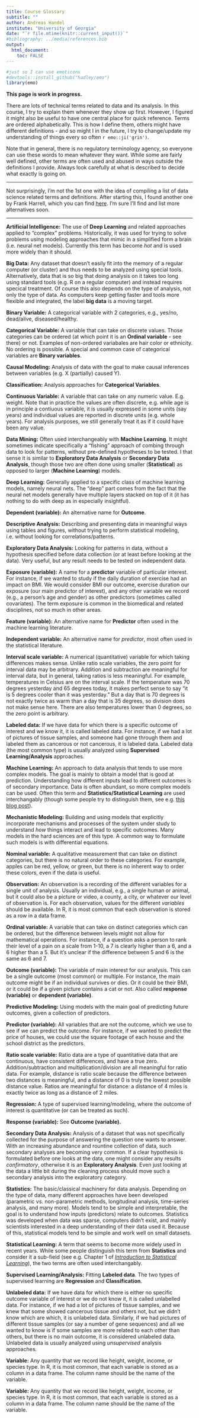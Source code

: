 ```yaml
---
title: Course Glossary
subtitle: ""
author: Andreas Handel
institute: "University of Georgia"
date: "`r file.mtime(knitr::current_input())`"
#bibliography: ../media/references.bib
output: 
  html_document:
    toc: FALSE
---
```




```r
#just so I can use emoticons
#devtools::install_github("hadley/emo")
library(emo)
```

__This page is work in progress.__

There are lots of technical terms related to data and its analysis. In this course, I try to explain them whenever they show up first. However, I figured it might also be useful to have one central place for quick reference. Terms are ordered alphabetically. This is how I define them, others might have different definitions - and so might I in the future, I try to change/update my understanding of things every so often `r emo::ji('grin')`.

Note that in general, there is no regulatory terminology agency, so everyone can use these words to mean whatever they want. While some are fairly well defined, other terms are often used and abused in ways outside the definitions I provide. Always look carefully at what is described to decide what exactly is going on.

--- 

Not surprisingly, I'm not the 1st one with the idea of compiling a list of data science related terms and definitions. After starting this, I found another one by Frank Harrell, which you can find [here](http://hbiostat.org/doc/glossary.pdf). I'm sure I'll find and list more alternatives soon.


--- 


__Artificial Intelligence:__ The use of __Deep Learning__ and related approaches applied to "complex" problems. Historically, it was used for trying to solve problems using modeling approaches that mimic in a simplified form a brain (i.e. neural net models). Currently this term has become _hot_ and is used more widely than it should. 

__Big Data:__ Any dataset that doesn't easily fit into the memory of a regular computer (or cluster) and thus needs to be analyzed using special tools. Alternatively, data that is so big that doing analysis on it takes too long using standard tools (e.g. R on a regular computer) and instead requires specical treatment. Of course this also depends on the type of analysis, not only the type of data. As computers keep getting faster and tools more flexible and integrated, the label __big data__ is a moving target.

__Binary Variable:__ A categorical variable with 2 categories, e.g., yes/no, dead/alive, diseased/healthy. 

__Categorical Variable:__ A variable that can take on discrete values. Those categories can be ordered (at which point it is an __Ordinal variable__ - see there) or not. Examples of non-ordered variabales are hair color or ethnicity. No ordering is possible. A special and common case of categorical variables are __Binary variables__.

__Causal Modeling:__ Analysis of data with the goal to make causal inferences between variables (e.g. X (partially) caused Y).

__Classification:__ Analysis approaches for __Categorical Variables__.

__Continuous Variable:__ A variable that can take on any numeric value. E.g. weight. Note that in practice the values are often discrete, e.g. while age is in principle a contiuous variable, it is usually expressed in some units (say years) and individual values are reported in discrete units (e.g. whole years). For analysis purposes, we still generally treat it as if it could have been any value.

__Data Mining:__ Often used interchangeably with __Machine Learning__. It might sometimes indicate specifically a "fishing" approach of combing through data to look for patterns, without pre-defined hypotheses to be tested. I that sense it is similar to __Exploratory Data Analysis__ or __Secondary Data Analysis__, though those two are often done using smaller (__Statistical__) as opposed to larger (__Machine Learning__) models. 

__Deep Learning:__ Generally applied to a specific class of machine learning models, namely neural nets. The "deep" part comes from the fact that the neural net models generally have multiple layers stacked on top of it (it has nothing to do with deep as in especially insightful).

__Dependent (variable):__ An alternative name for __Outcome__.

__Descriptive Analysis:__ Describing and presenting data in meaningful ways using tables and figures, without trying to perform statistical modeling, i.e. without looking for correlations/patterns.

__Exploratory Data Analysis:__ Looking for patterns in data, without a hypothesis specified before data collection (or at least before looking at the data). Very useful, but any result needs to be tested on independent data.

__Exposure (variable):__ A name for a __predictor__ variable of particular interest. For instance, if we wanted to study if the daily duration of exercise had an impact on BMI. We would consider BMI our outcome, exercise duration our exposure (our main predictor of interest), and any other variable we record (e.g., a person's age and gender) as other predictors (sometimes called covariates). The term exposure is common in the biomedical and related disciplines, not so much in other areas.

__Feature (variable):__ An alternative name for __Predictor__ often used in the machine learning literature. 

__Independent variable:__ An alternative name for _predictor_, most often used in the statistical literature.

__Interval scale variable:__ A numerical (quantitative) variable for which taking differences makes sense. Unlike ratio scale variables, the zero point for interval data may be arbitrary. Addition and subtraction are meaningful for interval data, but in general, taking ratios is less meaningful. For example, temperatures in Celsius are on the interval scale. If the temperature was 70 degrees yesterday and 65 degrees today, it makes perfect sense to say "it is 5 degrees cooler than it was yesterday." But a day that is 70 degrees is not exactly twice as warm than a day that is 35 degrees, so division does not make sense here. There are also temperatures lower than 0 degrees, so the zero point is arbitrary.

__Labeled data:__ If we have data for which there is a specific outcome of interest and we know it, it is called labeled data. For instance, if we had a lot of pictures of tissue samples, and someone had gone through them and labeled them as cancerous or not cancerous, it is labeled data. Labeled data (the most common type) is usually analyzed using __Supervised Learning/Analysis__ approaches.

__Machine Learning:__ An approach to data analysis that tends to use more complex models. The goal is mainly to obtain a model that is good at prediction. Understanding how different inputs lead to different outcomes is of secondary importance. Data is often abundant, so more complex models can be used. Often this term and __Statistics/Statistical Learning__ are used interchangably (though some people try to distinguish them, see e.g. [this blog post](https://www.fharrell.com/post/stat-ml/)).

__Mechanistic Modeling:__ Building and using models that explicitly incorporate mechanisms and processes of the system under study to understand _how_ things interact and lead to specific outcomes. Many models in the hard sciences are of this type. A common way to formulate such models is with differential equations.

__Nominal variable:__ A qualitative measurement that can take on distinct categories, but there is no natural order to these categories. For example, apples can be red, yellow, or green, but there is no inherent way to order these colors, even if the data is useful.

__Observation:__ An observation is a recording of the different variables for a single unit of analysis. Usually an individual, e.g., a single human or animal, but it could also be a picture or video, a county, a city, or whatever our level of observation is. For each observation, values for the different _variables_ should be available. In R, it is most common that each observation is stored as a row in a data frame.

__Ordinal variable:__ A variable that can take on distinct categories which can be ordered, but the difference between levels might not allow for mathematical operations. For instance, if a question asks a person to rank their level of a pain on a scale from 1-10, a 7 is clearly higher than a 6, and a 6 higher than a 5. But it's unclear if the difference between 5 and 6 is the same as 6 and 7. 

__Outcome (variable):__ The variable of main interest for our analysis. This can be a single outcome (most common) or multiple. For instance, the main outcome might be if an individual survives or dies. Or it could be their BMI, or it could be if a given picture contains a cat or not. Also called __response (variable)__ or __dependent (variable)__.

__Predictive Modeling:__ Using models with the main goal of predicting future outcomes, given a collection of predictors.

__Predictor (variable):__ All variables that are not the outcome, which we use to see if we can predict the outcome. For instance, if we wanted to predict the price of houses, we could use the square footage of each house and the school district as the predictors.

__Ratio scale variable:__ Ratio data are a type of quantitative data that are continuous, have consistent differences, and have a true zero. Addition/subtraction and multiplication/division are all meaningful for ratio data. For example, distance is ratio scale because the difference between two distances is meaningful, and a distance of 0 is truly the lowest possible distance value. Ratios are meaningful for distance: a distance of 4 miles is exactly twice as long as a distance of 2 miles.

__Regression:__ A type of supervised learning/modeling, where the outcome of interest is quantitative (or can be treated as such).

__Response (variable):__ See __Outcome (variable).__

__Secondary Data Analysis:__ Analysis of a dataset that was not specifically collected for the purpose of answering the question one wants to answer. With an increasing abundance and rountine collection of data, such secondary analyses are becoming very common. If a clear hypothesis is formulated before one looks at the data, one might consider any results _confirmatory_, otherwise it is an __Exploratory Analysis__. Even just looking at the data a little bit during the cleaning process should move such a secondary analysis into the exploratory category. 

__Statistics:__ The basic/classical machinery for data analysis. Depending on the type of data, many different approaches have been developed (parametric vs. non-parametric methods, longitudinal analysis, time-series analysis, and many more). Models tend to be simple and interpretable, the goal is to understand how inputs (predictors) relate to outcomes. Statistics was developed when data was sparse, computers didn't exist, and mainly scientists interested in a deep understanding of their data used it. Because of this, statistical models tend to be simple and work well on small datasets. 

__Statistical Learning:__ A term that seems to become more widely used in recent years. While some people distinguish this term from __Statistics__ and consider it a sub-field (see e.g. Chapter 1 of [_Introduction to Statistical Learning_ ](https://statlearning.com/)), the two terms are often used interchangably.

__Supervised Learning/Analysis:__ Fitting __Labeled data__. The two types of supervised learning are __Regression__ and __Classification__.

__Unlabeled data:__ If we have data for which there is either no specific outcome variable of interest or we do not know it, it is called unlabelled data. For instance, if we had a lot of pictures of tissue samples, and we knew that some showed cancerous tissue and others not, but we didn't know which are which, it is unlabeled data. Similarly, if we had pictures of different tissue samples (or say a number of gene sequences) and all we wanted to know is if some samples are more related to each other than others, but there is no main outcome, it is considered unlabeled data. Unlabeled data is usually analyzed using _unsupervised_ analysis approaches.

__Variable:__ Any quantity that we record like height, weight, income, or species type. In R, it is most common, that each variable is stored as a column in a data frame. The column name should be the name of the variable. 

__Variable:__ Any quantity that we record like height, weight, income, or species type. In R, it is most common, that each variable is stored as a column in a data frame. The column name should be the name of the variable. 





